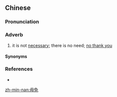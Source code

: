 ==Chinese==
{{zh-forms|alt=呣免}}

===Pronunciation===
{{zh-pron
|mn=m̄-bián
|cat=adv
}}

===Adverb===
{{zh-adv}} {{tlb|zh|Min Nan}}

# it is not [[necessary]]; there is no need; [[no thank you]]

====Synonyms====
{{zh-dial|不用}}

===References===
* {{thcwd|932}}

[[zh-min-nan:毋免]]